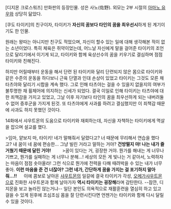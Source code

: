 [디지몬 크로스워즈] 만화판의 등장인물. 성은 사노(佐野). 외모는 2부 시절의 [[아마노 유우]]와 상당히 닮았다.

[쿠도 타이키]의 친구이자, 타이키가 '''자신의 꿈보다 타인의 꿈을 최우선시'''하게 된 계기이기도 한 인물.

원래는 왕따는 아니지만 친구도 적었으며, 자신이 할수 있는 일에 대해 생각해본 적이 없는 소년이었다. 특히 체육은 쥐약이었는데, 어느날 자신에게 말을 걸어준 타이키의 조언으로 달리기에서 이기게 되고, 타이키와 함께 육상선수의 꿈을 키우기로 결심하며 점점 타이키와 친해진다.

하지만 어릴때부터 운동을 해서 단련 된 타이키와 달리 단련되지 않은 몸으로 타이키와 같은 수준의 운동을 하다보니 근육 단열과 인대 손상이 있었고 타이키는 그것도 모른 채  타츠야와 달리기 시합을 계속 했다. 그로 인해 타츠야는 걸을 수 있을지 없을지의 여부가 불투명한 채 휠체어에 의지하는 신세가 되었다. 결국 이일로 인해 타이키는 타츠야에 대한 죄책감을 가지고 있었고, 그날 이후 자기보다 타인의 꿈을 최우선하게 되는 내버려둘 수 없어 증후군을 가지게 된것. 또 타츠야에게 사과를 하려고 결심했지만 이 죄책감 때문에 사과도 하지 못했던 것이다.

14화에서 샤우트몬의 도움으로 타이키와 재회하는데, 자신을 자책하는 타이키에게 멱살을 잡으며 설교를 했다.

>임마, 얕보지 마, 타이키! 네가 말해줘서 달렸다고? 너 때문에 무리해서 연습을 했다고? 내 꿈이 네 꿈에 편승한… 그냥 빌린 거라고 말하는 거야? '''건방떨지 마! 나는 내가 즐거웠기 때문에 달린 거야!'''
　　
>꿈이 있다는 거, 굉장한 거야. 뭔가를 해내는 게 너무나 기쁘고, 뭔가를 실패하는 게 너무나 분해…! 세상의 모든 게 빛나는 거 같아서, 노력하자는 마음이 점점 솟아올라! 그런 식으로 뭔가에 전력을 다해 때려박을 수 있는 내가 너무 좋아. '''이런 마음을 준 건 너잖아? 그런 네가, 간단하게 꿈을 가지는 걸 포기하지 말아줘…!!'''
　
이에 콤보로 날아온 [[샤우트몬]]의 일갈에 결국 타이키가 각성, [[오메가샤우트몬]]으로 진화한 샤우트몬과 함께 날아가자 '''역시 타이키는 굉장해'''라며 감탄한다. --잠깐, 디지몬을 보고 놀라진 않는거냐-- 일단 본인도 의욕적으로 재활훈련을 열심히 하고 있고 걸을 수 있게 된후에 조심조심 몸을 잘 단련시킨다면 언젠가는 타이키와 함께 다시 달릴 수 있을 것이다.
